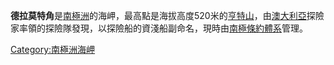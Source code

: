 {{Coord|67|0|S|144|25|E|source:GNIS|display=title}}

'''德拉莫特角'''是[[南極洲|南極洲]]的海岬，最高點是海拔高度520米的[[亨特山|亨特山]]，由[[澳大利亞|澳大利亞]]探險家率領的探險隊發現，以探險船的資淺船副命名，現時由[[南極條約體系|南極條約體系]]管理。

{{DEFAULTSORT:Cape De la Motte}}
[[Category:南極洲海岬|Category:南極洲海岬]]


{{GeorgeVLand-geo-stub}}